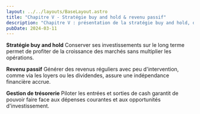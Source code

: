 ```yaml
---
layout: ../../layouts/BaseLayout.astro
title: "Chapitre V - Stratégie buy and hold & revenu passif"
description: "Chapitre V : présentation de la stratégie buy and hold, du revenu passif et de la gestion de trésorerie."
pubDate: 2024-03-11
---
```


**Stratégie buy and hold**
Conserver ses investissements sur le long terme permet de profiter de la croissance des marchés sans multiplier les opérations.

**Revenu passif**
Générer des revenus réguliers avec peu d'intervention, comme via les loyers ou les dividendes, assure une indépendance financière accrue.

**Gestion de trésorerie**
Piloter les entrées et sorties de cash garantit de pouvoir faire face aux dépenses courantes et aux opportunités d'investissement.
